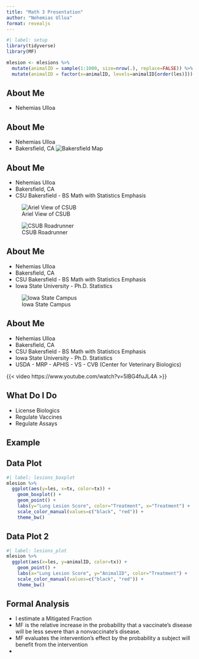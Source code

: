 ```yaml
---
title: "Math 3 Presentation"
author: "Nehemias Ulloa"
format: revealjs
---
```


```r
#| label: setup
library(tidyverse)
library(MF)

mlesion <- mlesions %>%
  mutate(animalID = sample(1:1000, size=nrow(.), replace=FALSE)) %>%
  mutate(animalID = factor(x=animalID, levels=animalID[order(les)]))
```


## About Me

-   Nehemias Ulloa


## About Me

-   Nehemias Ulloa
-   Bakersfield, CA
![Bakersfield Map](Figures/Bakersfield_Map.jpg)


## About Me

-   Nehemias Ulloa
-   Bakersfield, CA
-   CSU Bakersfield - BS Math with Statistics Emphasis

::: {layout-ncol=2}
![Ariel View of CSUB](Figures/CSUB.jpg)

![CSUB Roadrunner](Figures/Roadrunner.jpg)
:::


## About Me

-   Nehemias Ulloa
-   Bakersfield, CA
-   CSU Bakersfield - BS Math with Statistics Emphasis
-   Iowa State University - Ph.D. Statistics

![Iowa State Campus](Figures/ISU.jpg)


## About Me

-   Nehemias Ulloa
-   Bakersfield, CA
-   CSU Bakersfield - BS Math with Statistics Emphasis
-   Iowa State University - Ph.D. Statistics
-   USDA - MRP - APHIS - VS - CVB (Center for Veterinary Biologics)

{{< video https://www.youtube.com/watch?v=5lBG4fuJL4A >}}


## What Do I Do

::: {.incremental}
-  License Biologics
  - Regulate Vaccines
  - Regulate Assays
:::


## Example



## Data Plot

```r
#| label: lesions_boxplot
mlesion %>%
  ggplot(aes(y=les, x=tx, color=tx)) +
    geom_boxplot() + 
    geom_point() +
    labs(y="Lung Lesion Score", color="Treatment", x="Treatment") + 
    scale_color_manual(values=c("black", "red")) +
    theme_bw()
```


## Data Plot 2

```r
#| label: lesions_plot
mlesion %>%
  ggplot(aes(x=les, y=animalID, color=tx)) +
    geom_point() + 
    labs(x="Lung Lesion Score", y="AnimalID", color="Treatment") + 
    scale_color_manual(values=c("black", "red")) +
    theme_bw()
```


## Formal Analysis

::: {.incremental}
 - I estimate a Mitigated Fraction
 - MF is the relative increase in the probability that a vaccinate’s disease will be less severe than a nonvaccinate’s disease.
 - MF evaluates the intervention’s effect by the probability a subject will benefit from the intervention
 - 

:::



